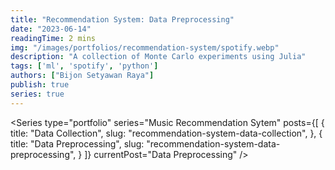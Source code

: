 ```yaml
---
title: "Recommendation System: Data Preprocessing"
date: "2023-06-14"
readingTime: 2 mins
img: "/images/portfolios/recommendation-system/spotify.webp"
description: "A collection of Monte Carlo experiments using Julia"
tags: ['ml', 'spotify', 'python']
authors: ["Bijon Setyawan Raya"]
publish: true
series: true
---
```


<Series
  type="portfolio"
  series="Music Recommendation Sytem"
  posts={[
    {
      title: "Data Collection",
      slug: "recommendation-system-data-collection",
    },
    {
      title: "Data Preprocessing",
      slug: "recommendation-system-data-preprocessing",
    }
  ]}
  currentPost="Data Preprocessing"
/>